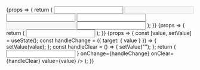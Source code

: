 


<Meta title="Molecules/Input" component={Input} />

<Canvas>
    <Story name="Variants">
        {props => {
            return (
                <Card>
                    <CardBody>
                        <Box width="300px">
                            <Input {...props} mb={4} label="Primary" />
                            <Input
                                {...props}
                                mb={4}
                                label="Primary (disabled)"
                                disabled
                            />
                            <Input
                                {...props}
                                mb={10}
                                label="Primary (error)"
                                error="This field is required"
                            />
                            <Input
                                {...props}
                                variant="secondary"
                                label="Secondary"
                                mb={4}
                            />
                            <Input
                                {...props}
                                variant="secondary"
                                label="Secondary (disabled)"
                                mb={4}
                                disabled
                            />
                            <Input
                                {...props}
                                variant="secondary"
                                label="Secondary (error)"
                                error="This field is required"
                            />
                        </Box>
                    </CardBody>
                </Card>
            );
        }}
    </Story>
    <Story name="Messages">
        {props => {
            return (
                <Card>
                    <CardBody>
                        <Box width="300px">
                            <Input
                                {...props}
                                label="With messages"
                                error="This field is required"
                                description="Please make sure the below field is filled and no longer than 30 characters"
                            />
                        </Box>
                    </CardBody>
                </Card>
            );
        }}
    </Story>
    <Story name="Icons">
        {props => {
            const [value, setValue] = useState();
            const handleChange = ({ target: { value } }) => {
                setValue(value);
            };
            const handleClear = () => {
                setValue("");
            };
            return (
                <Card>
                    <CardBody>
                        <Box width="300px">
                            <Input
                                {...props}
                                label="With icons"
                                iconLeft={
                                    <span>
                                        <SearchIcon fill="#3DB28C" />
                                    </span>
                                }
                                onChange={handleChange}
                                onClear={handleClear}
                                value={value}
                            />
                        </Box>
                    </CardBody>
                </Card>
            );
        }}
    </Story>
</Canvas>
